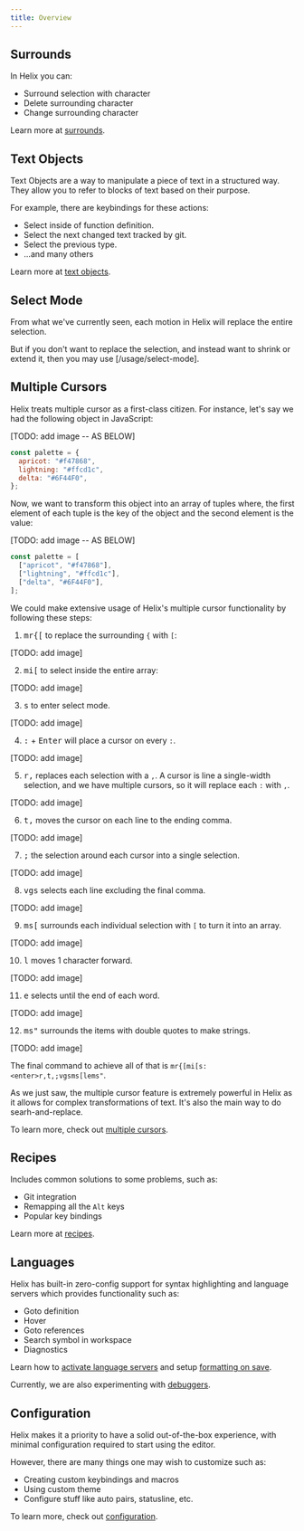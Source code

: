 ```yaml
---
title: Overview
---
```


## Surrounds

In Helix you can:

- Surround selection with character
- Delete surrounding character
- Change surrounding character

Learn more at [surrounds](/usage/text-manipulation#surrounds).

## Text Objects

Text Objects are a way to manipulate a piece of text in a structured way. They allow you to refer to blocks of text based on their purpose.

For example, there are keybindings for these actions:

- Select inside of function definition.
- Select the next changed text tracked by git.
- Select the previous type.
- ...and many others

Learn more at [text objects](/usage/text-manipulation#text-objects).

## Select Mode

From what we've currently seen, each motion in Helix will replace the entire selection.

But if you don't want to replace the selection, and instead want to shrink or extend it, then you may use [/usage/select-mode].

## Multiple Cursors

Helix treats multiple cursor as a first-class citizen. For instance, let's say we had the following object in JavaScript:

[TODO: add image -- AS BELOW]

```js
const palette = {
  apricot: "#f47868",
  lightning: "#ffcd1c",
  delta: "#6F44F0",
};
```

Now, we want to transform this object into an array of tuples where, the first element of each tuple is the key of the object and the second element is the value:

[TODO: add image -- AS BELOW]

```js
const palette = [
  ["apricot", "#f47868"],
  ["lightning", "#ffcd1c"],
  ["delta", "#6F44F0"],
];
```

We could make extensive usage of Helix's multiple cursor functionality by following these steps:

1. <kbd>mr\{[</kbd> to replace the surrounding `{` with `[`:

[TODO: add image]

2. <kbd>mi[</kbd> to select inside the entire array:

[TODO: add image]

3. <kbd>s</kbd> to enter select mode.

[TODO: add image]

4. <kbd>:</kbd> + <kbd>Enter</kbd> will place a cursor on every `:`.

[TODO: add image]

5. <kbd>r,</kbd> replaces each selection with a `,`. A cursor is line a single-width selection, and we have multiple cursors, so it will replace each `:` with `,`.

[TODO: add image]

6. <kbd>t,</kbd> moves the cursor on each line to the ending comma.

[TODO: add image]

7. <kbd>;</kbd> the selection around each cursor into a single selection.

[TODO: add image]

8. <kbd>vgs</kbd> selects each line excluding the final comma.

[TODO: add image]

9. <kbd>ms[</kbd> surrounds each individual selection with `[` to turn it into an array.

[TODO: add image]

10. <kbd>l</kbd> moves 1 character forward.

[TODO: add image]

11. <kbd>e</kbd> selects until the end of each word.

[TODO: add image]

12. <kbd>ms"</kbd> surrounds the items with double quotes to make strings.

[TODO: add image]

The final command to achieve all of that is `mr{[mi[s:<enter>r,t,;vgsms[lems"`.

As we just saw, the multiple cursor feature is extremely powerful in Helix as it allows for complex transformations of text. It's also the main way to do searh-and-replace.

To learn more, check out [multiple cursors](/usage/multiple-cursors).

## Recipes

Includes common solutions to some problems, such as:

- Git integration
- Remapping all the `Alt` keys
- Popular key bindings

Learn more at [recipes](/usage/recipes).

## Languages

Helix has built-in zero-config support for syntax highlighting and language servers which provides functionality such as:

- Goto definition
- Hover
- Goto references
- Search symbol in workspace
- Diagnostics

Learn how to [activate language servers](/usage/languages#language-servers) and setup [formatting on save](/usage/languages#formatters).

Currently, we are also experimenting with [debuggers](/usage/languages#debuggers).

## Configuration

Helix makes it a priority to have a solid out-of-the-box experience, with minimal configuration required to start using the editor.

However, there are many things one may wish to customize such as:

- Creating custom keybindings and macros
- Using custom theme
- Configure stuff like auto pairs, statusline, etc.

To learn more, check out [configuration](/usage/configuration).
